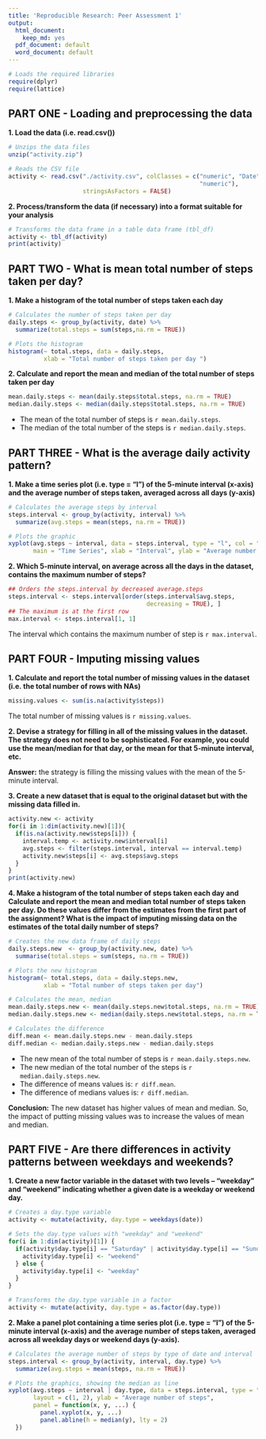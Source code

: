 ```yaml
---
title: 'Reproducible Research: Peer Assessment 1'
output:
  html_document:
    keep_md: yes
  pdf_document: default
  word_document: default
---
```

```r
# Loads the required libraries 
require(dplyr)
require(lattice)
```

## PART ONE - Loading and preprocessing the data  

**1. Load the data (i.e. read.csv())**
```r
# Unzips the data files
unzip("activity.zip")

# Reads the CSV file
activity <- read.csv("./activity.csv", colClasses = c("numeric", "Date", 
                                                      "numeric"), 
                     stringsAsFactors = FALSE)
```

**2. Process/transform the data (if necessary) into a format suitable for your analysis**

```r
# Transforms the data frame in a table data frame (tbl_df)
activity <- tbl_df(activity)
print(activity)
````

## PART TWO - What is mean total number of steps taken per day?

**1. Make a histogram of the total number of steps taken each day**
```r
# Calculates the number of steps taken per day
daily.steps <- group_by(activity, date) %>%
  summarize(total.steps = sum(steps,na.rm = TRUE))

# Plots the histogram
histogram(~ total.steps, data = daily.steps, 
          xlab = "Total number of steps taken per day ")
```

**2. Calculate and report the mean and median of the total number of steps taken per day**
```r
mean.daily.steps <- mean(daily.steps$total.steps, na.rm = TRUE)
median.daily.steps <- median(daily.steps$total.steps, na.rm = TRUE)
```
* The mean of the total number of steps is `r mean.daily.steps`. 
* The median of the total number of the steps is `r median.daily.steps`.


## PART THREE - What is the average daily activity pattern?

**1. Make a time series plot (i.e. type = "l") of the 5-minute interval (x-axis) and the average number of steps taken, averaged across all days (y-axis)**
```r
# Calculates the average steps by interval
steps.interval <- group_by(activity, interval) %>%
  summarize(avg.steps = mean(steps, na.rm = TRUE))

# Plots the graphic
xyplot(avg.steps ~ interval, data = steps.interval, type = "l", col = "blue", 
       main = "Time Series", xlab = "Interval", ylab = "Average number of steps")
```

**2. Which 5-minute interval, on average across all the days in the dataset, contains the maximum number of steps?**
```r
## Orders the steps.interval by decreased average.steps 
steps.interval <- steps.interval[order(steps.interval$avg.steps, 
                                       decreasing = TRUE), ]
## The maximum is at the first row
max.interval <- steps.interval[1, 1]
```
The interval which contains the maximum number of step is `r max.interval`.


## PART FOUR - Imputing missing values

**1. Calculate and report the total number of missing values in the dataset (i.e. the total number of rows with NAs)**
```r
missing.values <- sum(is.na(activity$steps))
```
The total number of missing values is `r missing.values`.

**2. Devise a strategy for filling in all of the missing values in the dataset. The strategy does not need to be sophisticated. For example, you could use the mean/median for that day, or the mean for that 5-minute interval, etc.**

**Answer:** the strategy is filling the missing values with the mean of the 5-minute interval.


**3. Create a new dataset that is equal to the original dataset but with the missing data filled in.**
```r
activity.new <- activity
for(i in 1:dim(activity.new)[1]){
  if(is.na(activity.new$steps[i])) {
    interval.temp <- activity.new$interval[i]
    avg.steps <- filter(steps.interval, interval == interval.temp)
    activity.new$steps[i] <- avg.steps$avg.steps
  }
}
print(activity.new)
```

**4. Make a histogram of the total number of steps taken each day and Calculate and report the mean and median total number of steps taken per day. Do these values differ from the estimates from the first part of the assignment? What is the impact of imputing missing data on the estimates of the total daily number of steps?**
```r
# Creates the new data frame of daily steps
daily.steps.new  <- group_by(activity.new, date) %>%
  summarise(total.steps = sum(steps, na.rm = TRUE))

# Plots the new histogram
histogram(~ total.steps, data = daily.steps.new,  
          xlab = "Total number of steps taken per day")

# Calculates the mean, median
mean.daily.steps.new <- mean(daily.steps.new$total.steps, na.rm = TRUE)
median.daily.steps.new <- median(daily.steps.new$total.steps, na.rm = TRUE)

# Calculates the difference
diff.mean <- mean.daily.steps.new - mean.daily.steps
diff.median <- median.daily.steps.new - median.daily.steps
```
* The new mean of the total number of steps is `r mean.daily.steps.new`. 
* The new median of the total number of the steps is `r median.daily.steps.new`.
* The difference of means values is: `r diff.mean`.
* The difference of medians values is: `r diff.median`.

**Conclusion:**
The new dataset has higher values of mean and median. So, the impact of putting missing values was to increase the values of mean and median.

## PART FIVE - Are there differences in activity patterns between weekdays and weekends?

**1. Create a new factor variable in the dataset with two levels – "weekday" and "weekend" indicating whether a given date is a weekday or weekend day.**
```r
# Creates a day.type variable
activity <- mutate(activity, day.type = weekdays(date))

# Sets the day.type values with "weekday" and "weekend" 
for(i in 1:dim(activity)[1]) {
  if(activity$day.type[i] == "Saturday" | activity$day.type[i] == "Sunday") {
    activity$day.type[i] <- "weekend" 
  } else {
    activity$day.type[i] <- "weekday"
  }
}

# Transforms the day.type variable in a factor
activity <- mutate(activity, day.type = as.factor(day.type))
```

**2. Make a panel plot containing a time series plot (i.e. type = "l") of the 5-minute interval (x-axis) and the average number of steps taken, averaged across all weekday days or weekend days (y-axis).**
```r
# Calculates the average number of steps by type of date and interval
steps.interval <- group_by(activity, interval, day.type) %>%
  summarize(avg.steps = mean(steps, na.rm = TRUE))

# Plots the graphics, showing the median as line
xyplot(avg.steps ~ interval | day.type, data = steps.interval, type = "l", 
       layout = c(1, 2), ylab = "Average number of steps", 
       panel = function(x, y, ...) {
         panel.xyplot(x, y, ...)
         panel.abline(h = median(y), lty = 2)
  })
```